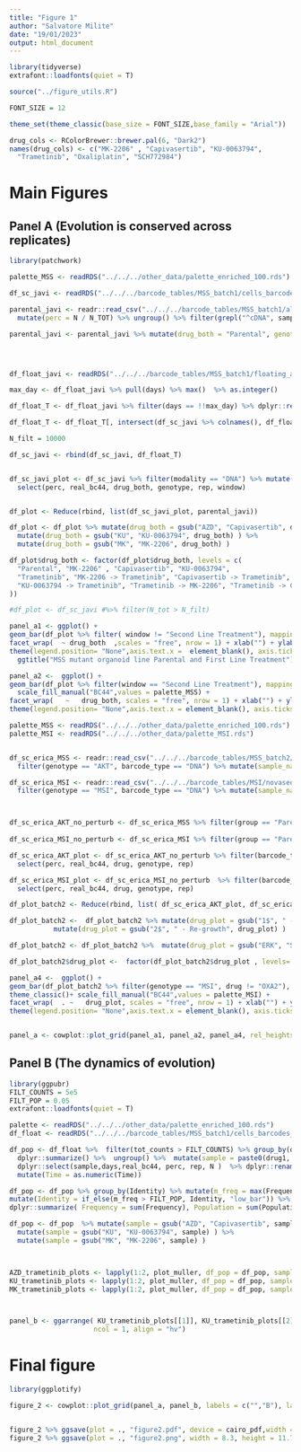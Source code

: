 ```yaml
---
title: "Figure 1"
author: "Salvatore Milite"
date: "19/01/2023"
output: html_document
---
```

```r
library(tidyverse)
extrafont::loadfonts(quiet = T)

source("../figure_utils.R")

FONT_SIZE = 12

theme_set(theme_classic(base_size = FONT_SIZE,base_family = "Arial")) 

drug_cols <- RColorBrewer::brewer.pal(6, "Dark2")
names(drug_cols) <- c("MK-2206" , "Capivasertib", "KU-0063794", 
  "Trametinib", "Oxaliplatin", "SCH772984")
```

# Main Figures

## Panel A (Evolution is conserved across replicates)

```r
library(patchwork)

palette_MSS <- readRDS("../../../other_data/palette_enriched_100.rds")

df_sc_javi <- readRDS("../../../barcode_tables/MSS_batch1/cells_barcodes_annotated.rds")

parental_javi <- readr::read_csv("../../../barcode_tables/MSS_batch1/all_barcodes_countd_raw_star.tsv") %>% group_by(sample_id) %>% mutate(N_TOT = sum(N), N_uniq = length(unique(real_bc44))) %>% ungroup() %>%
  mutate(perc = N / N_TOT) %>% ungroup() %>% filter(grepl("^cDNA", sample_id))

parental_javi <- parental_javi %>% mutate(drug_both = "Parental", genotype = "MSS", rep = gsub("DNA", "", sample_id), window = "Parental") %>% select(-sample_id, -N, -N_uniq, -N_TOT)




df_float_javi <- readRDS("../../../barcode_tables/MSS_batch1/floating_annotated.rds") %>% filter(drug1 == "Trametinib", is.na(drug2), is_expansion) 

max_day <- df_float_javi %>% pull(days) %>% max()  %>% as.integer()

df_float_T <- df_float_javi %>% filter(days == !!max_day) %>% dplyr::rename(N_tot = tot_counts, sample_name = sample) %>% mutate(drugs_N = 1, modality = "DNA", stage = if_else(is_expansion, "expansion", "under_drug"))

df_float_T <- df_float_T[, intersect(df_sc_javi %>% colnames(), df_float_T %>% colnames())]

N_filt = 10000

df_sc_javi <- rbind(df_sc_javi, df_float_T)


df_sc_javi_plot <- df_sc_javi %>% filter(modality == "DNA") %>% mutate(drug_both = paste0(drug1, if_else(is.na(drug2),"", paste0(" -> ", drug2))), window = if_else(drugs_N == 1, "First Line Treatment", "Second Line Treatment"), genotype = "MSS" ) %>% 
  select(perc, real_bc44, drug_both, genotype, rep, window)


df_plot <- Reduce(rbind, list(df_sc_javi_plot, parental_javi))

df_plot <- df_plot %>% mutate(drug_both = gsub("AZD", "Capivasertib", drug_both) ) %>% 
  mutate(drug_both = gsub("KU", "KU-0063794", drug_both) ) %>% 
  mutate(drug_both = gsub("MK", "MK-2206", drug_both) )

df_plot$drug_both <- factor(df_plot$drug_both, levels = c(
  "Parental", "MK-2206" , "Capivasertib", "KU-0063794", 
  "Trametinib", "MK-2206 -> Trametinib", "Capivasertib -> Trametinib",
  "KU-0063794 -> Trametinib", "Trametinib -> MK-2206", "Trametinib -> Capivasertib"
))

#df_plot <- df_sc_javi #%>% filter(N_tot > N_filt)

panel_a1 <- ggplot() + 
geom_bar(df_plot %>% filter( window != "Second Line Treatment"), mapping = aes(x = paste0(drug_both, rep), y = perc, fill = reorder(real_bc44, -perc)) ,stat="identity") + scale_fill_manual("BC44",values = palette_MSS) +
facet_wrap(  ~ drug_both  ,scales = "free", nrow = 1) + xlab("") + ylab("%") +
theme(legend.position= "None",axis.text.x =  element_blank(), axis.ticks.x = element_blank(), text = element_text(family = "Arial") ) + 
  ggtitle("MSS mutant organoid line Parental and First Line Treatment") 

panel_a2 <-  ggplot() + 
geom_bar(df_plot %>% filter(window == "Second Line Treatment"), mapping = aes(x = paste0(drug_both, rep), y = perc, fill = reorder(real_bc44, -perc)) ,stat="identity") + 
  scale_fill_manual("BC44",values = palette_MSS) +
facet_wrap(   ~   drug_both, scales = "free", nrow = 1) + xlab("") + ylab("%") +
theme(legend.position= "None",axis.text.x = element_blank(), axis.ticks.x = element_blank(), text = element_text(family = "Arial") ) + ggtitle("MSS mutant organoid line Second Line Treatment") 

```

```r
palette_MSS <- readRDS("../../../other_data/palette_enriched_100.rds")
palette_MSI <- readRDS("../../../other_data/palette_MSI.rds")


df_sc_erica_MSS <- readr::read_csv("../../../barcode_tables/MSS_batch2/novaseq_barcode_processed.csv") %>% dplyr::select(real_bc44, perc, drug, genotype, stage,barcode_type, rep, day, group) %>%
  filter(genotype == "AKT", barcode_type == "DNA") %>% mutate(sample_name = paste0(drug,"_", group,"_",gsub("REP", "", rep))) 

df_sc_erica_MSI <- readr::read_csv("../../../barcode_tables/MSI/novaseq_barcode_processed.csv") %>% dplyr::select(real_bc44, perc, drug, genotype, stage,barcode_type, rep, day, group) %>%
  filter(genotype == "MSI", barcode_type == "DNA") %>% mutate(sample_name = paste0(drug,"_", group,"_",gsub("REP", "", rep))) 



df_sc_erica_AKT_no_perturb <- df_sc_erica_MSS %>% filter(group == "Parental")
  
df_sc_erica_MSI_no_perturb <- df_sc_erica_MSI %>% filter(group == "Parental")

df_sc_erica_AKT_plot <- df_sc_erica_AKT_no_perturb %>% filter(barcode_type == "DNA") %>% mutate(rep = gsub("REP","", rep)) %>% 
  select(perc, real_bc44, drug, genotype, rep) 

df_sc_erica_MSI_plot <- df_sc_erica_MSI_no_perturb  %>% filter(barcode_type == "DNA") %>% mutate(rep = gsub("REP","", rep)) %>% 
  select(perc, real_bc44, drug, genotype, rep) 

df_plot_batch2 <- Reduce(rbind, list( df_sc_erica_AKT_plot, df_sc_erica_MSI_plot))

df_plot_batch2 <-  df_plot_batch2 %>% mutate(drug_plot = gsub("1$", " - Under drug", drug) ) %>% 
           mutate(drug_plot = gsub("2$", " - Re-growth", drug_plot) ) 

df_plot_batch2 <- df_plot_batch2 %>%  mutate(drug_plot = gsub("ERK", "SCH772984",drug_plot)) %>%  mutate(drug_plot = gsub("OXA", "Oxaliplatin",drug_plot))

df_plot_batch2$drug_plot <-  factor(df_plot_batch2$drug_plot , levels= c("DMSO" ,"Oxaliplatin - Under drug", "Oxaliplatin - Re-growth", "SCH772984 - Under drug" ,"SCH772984 - Re-growth" ))

```


```r

panel_a4 <-  ggplot() + 
geom_bar(df_plot_batch2 %>% filter(genotype == "MSI", drug != "OXA2"),  mapping = aes(x = paste0(drug_plot, rep), y = perc, fill = reorder(real_bc44, -perc)) ,stat="identity") +
theme_classic()+ scale_fill_manual("BC44",values = palette_MSI) +
facet_wrap(  . ~   drug_plot, scales = "free", nrow = 1) + xlab("") + ylab("%") +
theme(legend.position= "None",axis.text.x = element_blank(), axis.ticks.x = element_blank(), text = element_text(family = "Arial") ) + ggtitle("MSI organoid line First Line Treatment") 


panel_a <- cowplot::plot_grid(panel_a1, panel_a2, panel_a4, rel_heights = c(0.5,0.5, 0.5), ncol = 1, labels = c("A", "C", "D"), label_size = 18)
```


## Panel B (The dynamics of evolution)


```r
library(ggpubr)
FILT_COUNTS = 5e5
FILT_POP = 0.05
extrafont::loadfonts(quiet = T)

palette <- readRDS("../../../other_data/palette_enriched_100.rds")
df_float <- readRDS("../../../barcode_tables/MSS_batch1/cells_barcodes_annotated.rds")

df_pop <- df_float %>%  filter(tot_counts > FILT_COUNTS) %>% group_by(days, drug1, drug2, rep, real_bc44, perc, N) %>% 
  dplyr::summarize() %>%  ungroup() %>%  mutate(sample = paste0(drug1, if_else(is.na(drug2), "", paste0(" -> ", drug2 )))) %>% 
  dplyr::select(sample,days,real_bc44, perc, rep, N )  %>% dplyr::rename(Time = days, Identity = real_bc44, Frequency = perc, Population = N) %>% 
  mutate(Time = as.numeric(Time))

df_pop <- df_pop %>% group_by(Identity) %>% mutate(m_freq = max(Frequency)) %>% 
mutate(Identity = if_else(m_freq > FILT_POP, Identity, "low_bar")) %>% group_by(Identity, Time, rep, sample) %>%
dplyr::summarize( Frequency = sum(Frequency), Population = sum(Population)) %>% ungroup() %>% unique()

df_pop <- df_pop  %>% mutate(sample = gsub("AZD", "Capivasertib", sample) ) %>% 
  mutate(sample = gsub("KU", "KU-0063794", sample) ) %>% 
  mutate(sample = gsub("MK", "MK-2206", sample) )



AZD_trametinib_plots <- lapply(1:2, plot_muller, df_pop = df_pop, sample = "Capivasertib -> Trametinib")
KU_trametinib_plots <- lapply(1:2, plot_muller, df_pop = df_pop, sample = "KU-0063794 -> Trametinib")
MK_trametinib_plots <- lapply(1:2, plot_muller, df_pop = df_pop, sample = "MK-2206 -> Trametinib")



panel_b <- ggarrange( KU_trametinib_plots[[1]], KU_trametinib_plots[[2]], AZD_trametinib_plots[[1]], AZD_trametinib_plots[[2]], MK_trametinib_plots[[1]] ,MK_trametinib_plots[[2]],
                     ncol = 1, align = "hv")

```




# Final figure

```r
library(ggplotify)

figure_2 <- cowplot::plot_grid(panel_a, panel_b, labels = c("","B"), label_size = 18, ncol = 2)


figure_2 %>% ggsave(plot = ., "figure2.pdf", device = cairo_pdf,width = 8.3, height = 11.7 / 2, dpi = 300, scale = 3.3)
figure_2 %>% ggsave(plot = ., "figure2.png", width = 8.3, height = 11.7 / 2, dpi = 300, scale = 3.3, bg = 'white')

```



